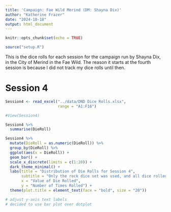 ```yaml
---
title: 'Campaign: Fae Wild Merind (DM: Shayna Dix)'
author: "Katherine Frazer"
date: "2024-10-18"
output: html_document
---
```


```r
knitr::opts_chunk$set(echo = TRUE)
```

```r
source("setup.R")
```

This is the dice rolls for each session for the campaign run by Shayna Dix, in the City of Merind in the Fae Wild. The reason it starts at the fourth session is because I did not track my dice rolls until then.

# Session 4

```r
Session4 <- read_excel("../data/DND Dice Rolls.xlsx", 
                       range = "A1:F16")

#View(Session4)
```

```r
Session4 %>%
  summarise(DieRoll)

Session4 %>%
  mutate(DieRoll = as.numeric(DieRoll)) %>%
  group_by(DieRoll) %>%
  ggplot(aes(x = DieRoll)) +
  geom_bar() +
  scale_x_discrete(limits = c(1:20)) +
  dark_theme_minimal() +
  labs(title = "Distribution of Die Rolls for Session 4",
       subtitle = "Only the rock dice set was used, and all dice rolled were d20s",
       x = "Value of Die Rolled",
       y = "Number of Times Rolled") +
  theme(plot.title = element_text(face = "bold", size = "20"))

# adjust y-axis text labels
# decided to use bar plot over dotplot
```

